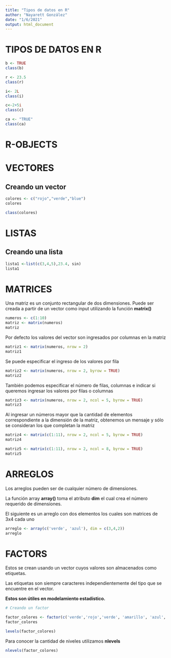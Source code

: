 ```yaml
---
title: "Tipos de datos en R"
author: "Nayarett González"
date: "1/6/2021"
output: html_document
---
```


# TIPOS DE DATOS EN R

```r
b <- TRUE
class(b)
```
```r
r <- 23.5
class(r)
```

```r
i<- 2L
class(i)
```

```r
c<-2+5i
class(c)
```

```r
ca <- "TRUE"
class(ca)
```

# R-OBJECTS

# VECTORES

## Creando un vector

```r
colores <- c("rojo","verde","blue")
colores
```
```r
class(colores)
```

# LISTAS
## Creando una lista

```r
lista1 <-list(c(3,4,5),23.4, sin)
lista1
```
# MATRICES

Una matriz es un conjunto rectangular de dos dimensiones. Puede ser creada a partir de un vector como input utilizando la función __matrix()__

```r
numeros <- c(1:10)
matriz <- matrix(numeros)
matriz
```
Por defecto los valores del vector son ingresados por columnas en la matriz

```r
matriz1 <- matrix(numeros, nrow = 2)
matriz1
```

Se puede especificar el ingreso de los valores por fila

```r
matriz2 <- matrix(numeros, nrow = 2, byrow = TRUE)
matriz2

```

También podemos especificar el número de filas, columnas e indicar si queremos ingresar los valores por filas o columnas

```r
matriz3 <- matrix(numeros, nrow = 2, ncol = 5, byrow = TRUE)
matriz3
```

Al ingresar un números mayor que la cantidad de elementos correspondiente a la dimensión de la matriz, obtenemos un mensaje y sólo se consideran los que completan la matriz

```r
matriz4 <- matrix(c(1:11), nrow = 2, ncol = 5, byrow = TRUE)
matriz4
```


```r
matriz5 <- matrix(c(1:11), nrow = 2, ncol = 8, byrow = TRUE)
matriz5
```

# ARREGLOS

Los arreglos pueden ser de cualquier número de dimensiones.

La función array __array()__ toma el atributo __dim__ el cual crea el número requerido de dimensiones.

El siguiente es un arreglo con dos elementos los cuales son matrices de 3x4 cada uno

```r
arreglo <- array(c('verde', 'azul'), dim = c(3,4,2))
arreglo
```

# FACTORS

Estos se crean usando un vector cuyos valores son almacenados como etiquetas.

Las etiquetas son siempre caracteres independientemente del tipo que se encuentre en el vector.

__Estos son útiles en modelamiento estadístico.__

```r
# Creando un factor

factor_colores <- factor(c('verde','rojo','verde', 'amarillo', 'azul','azul','verde'))
factor_colores
```

```r
levels(factor_colores)
```

Para conocer la cantidad de niveles utilizamos __nlevels__

```r
nlevels(factor_colores)
```


